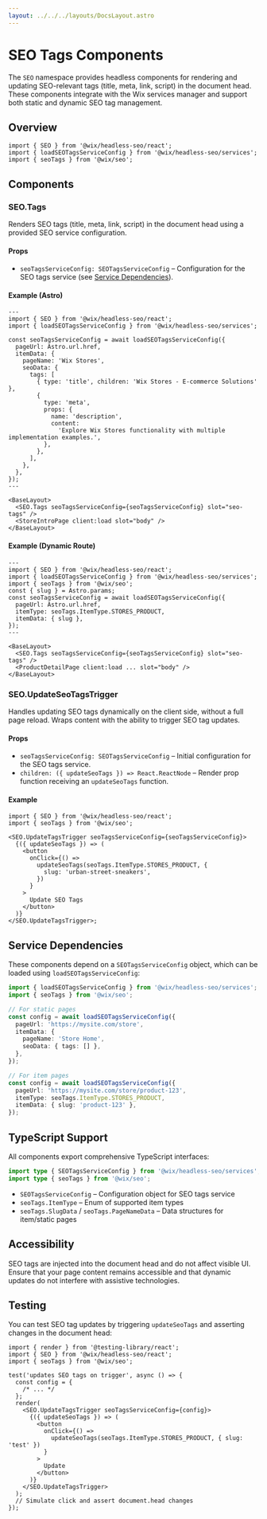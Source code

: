 ```yaml
---
layout: ../../../layouts/DocsLayout.astro
---
```


# SEO Tags Components

The `SEO` namespace provides headless components for rendering and updating SEO-relevant tags (title, meta, link, script) in the document head. These components integrate with the Wix services manager and support both static and dynamic SEO tag management.

## Overview

```tsx
import { SEO } from '@wix/headless-seo/react';
import { loadSEOTagsServiceConfig } from '@wix/headless-seo/services';
import { seoTags } from '@wix/seo';
```

## Components

### SEO.Tags

Renders SEO tags (title, meta, link, script) in the document head using a provided SEO service configuration.

#### Props

- `seoTagsServiceConfig: SEOTagsServiceConfig` – Configuration for the SEO tags service (see [Service Dependencies](#service-dependencies)).

#### Example (Astro)

```astro
---
import { SEO } from '@wix/headless-seo/react';
import { loadSEOTagsServiceConfig } from '@wix/headless-seo/services';

const seoTagsServiceConfig = await loadSEOTagsServiceConfig({
  pageUrl: Astro.url.href,
  itemData: {
    pageName: 'Wix Stores',
    seoData: {
      tags: [
        { type: 'title', children: 'Wix Stores - E-commerce Solutions' },
        {
          type: 'meta',
          props: {
            name: 'description',
            content:
              'Explore Wix Stores functionality with multiple implementation examples.',
          },
        },
      ],
    },
  },
});
---

<BaseLayout>
  <SEO.Tags seoTagsServiceConfig={seoTagsServiceConfig} slot="seo-tags" />
  <StoreIntroPage client:load slot="body" />
</BaseLayout>
```

#### Example (Dynamic Route)

```astro
---
import { SEO } from '@wix/headless-seo/react';
import { loadSEOTagsServiceConfig } from '@wix/headless-seo/services';
import { seoTags } from '@wix/seo';
const { slug } = Astro.params;
const seoTagsServiceConfig = await loadSEOTagsServiceConfig({
  pageUrl: Astro.url.href,
  itemType: seoTags.ItemType.STORES_PRODUCT,
  itemData: { slug },
});
---

<BaseLayout>
  <SEO.Tags seoTagsServiceConfig={seoTagsServiceConfig} slot="seo-tags" />
  <ProductDetailPage client:load ... slot="body" />
</BaseLayout>
```

### SEO.UpdateSeoTagsTrigger

Handles updating SEO tags dynamically on the client side, without a full page reload. Wraps content with the ability to trigger SEO tag updates.

#### Props

- `seoTagsServiceConfig: SEOTagsServiceConfig` – Initial configuration for the SEO tags service.
- `children: ({ updateSeoTags }) => React.ReactNode` – Render prop function receiving an `updateSeoTags` function.

#### Example

```tsx
import { SEO } from '@wix/headless-seo/react';
import { seoTags } from '@wix/seo';

<SEO.UpdateTagsTrigger seoTagsServiceConfig={seoTagsServiceConfig}>
  {({ updateSeoTags }) => (
    <button
      onClick={() =>
        updateSeoTags(seoTags.ItemType.STORES_PRODUCT, {
          slug: 'urban-street-sneakers',
        })
      }
    >
      Update SEO Tags
    </button>
  )}
</SEO.UpdateTagsTrigger>;
```

## Service Dependencies

These components depend on a `SEOTagsServiceConfig` object, which can be loaded using `loadSEOTagsServiceConfig`:

```ts
import { loadSEOTagsServiceConfig } from '@wix/headless-seo/services';
import { seoTags } from '@wix/seo';

// For static pages
const config = await loadSEOTagsServiceConfig({
  pageUrl: 'https://mysite.com/store',
  itemData: {
    pageName: 'Store Home',
    seoData: { tags: [] },
  },
});

// For item pages
const config = await loadSEOTagsServiceConfig({
  pageUrl: 'https://mysite.com/store/product-123',
  itemType: seoTags.ItemType.STORES_PRODUCT,
  itemData: { slug: 'product-123' },
});
```

## TypeScript Support

All components export comprehensive TypeScript interfaces:

```ts
import type { SEOTagsServiceConfig } from '@wix/headless-seo/services';
import type { seoTags } from '@wix/seo';
```

- `SEOTagsServiceConfig` – Configuration object for SEO tags service
- `seoTags.ItemType` – Enum of supported item types
- `seoTags.SlugData` / `seoTags.PageNameData` – Data structures for item/static pages

## Accessibility

SEO tags are injected into the document head and do not affect visible UI. Ensure that your page content remains accessible and that dynamic updates do not interfere with assistive technologies.

## Testing

You can test SEO tag updates by triggering `updateSeoTags` and asserting changes in the document head:

```tsx
import { render } from '@testing-library/react';
import { SEO } from '@wix/headless-seo/react';
import { seoTags } from '@wix/seo';

test('updates SEO tags on trigger', async () => {
  const config = {
    /* ... */
  };
  render(
    <SEO.UpdateTagsTrigger seoTagsServiceConfig={config}>
      {({ updateSeoTags }) => (
        <button
          onClick={() =>
            updateSeoTags(seoTags.ItemType.STORES_PRODUCT, { slug: 'test' })
          }
        >
          Update
        </button>
      )}
    </SEO.UpdateTagsTrigger>
  );
  // Simulate click and assert document.head changes
});
```
